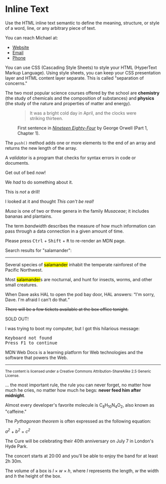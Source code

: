 
<Meta title="Atoms/Inline Text" />

# Inline Text

Use the HTML inline text semantic to define the meaning, structure, or style of a word, line, or 
any arbitrary piece of text.

<Canvas>
  <Story name="a">
    <p>You can reach Michael at:</p>
    <ul>
      <li><a href="https://example.com">Website</a></li>
      <li><a href="mailto:m.bluth@example.com">Email</a></li>
      <li><a href="tel:+123456789" className="text-small">Phone</a></li>
    </ul>
  </Story>
</Canvas>

<Canvas>
  <Story name="abbr">
    <p>You can use <abbr>CSS</abbr> (Cascading Style Sheets) to style your 
    <abbr>HTML</abbr> (HyperText Markup Language). Using style sheets, you can keep 
    your <abbr>CSS</abbr> presentation layer and <abbr>HTML</abbr> content layer separate. 
    This is called "separation of concerns."</p>
  </Story>
</Canvas>

<Canvas>
  <Story name="b">
    <p>The two most popular science courses offered by the school are <b className="term">chemistry</b> 
    (the study of chemicals and the composition of substances) and <b className="term">physics</b> 
    (the study of the nature and properties of matter and energy).</p>
  </Story>
</Canvas>

<Canvas>
  <Story name="cite">
    <figure>
      <blockquote>
        <p>It was a bright cold day in April, and the clocks were striking thirteen.</p>
      </blockquote>
      <figcaption>
        First sentence in <cite><a href="http://www.george-orwell.org/1984/0.html">Nineteen 
        Eighty-Four</a></cite> by George Orwell (Part 1, Chapter 1).
      </figcaption>
  </figure>
  </Story>
</Canvas>

<Canvas>
  <Story name="code">
    <p>The <code>push()</code> method adds one or more elements to the end of an array and returns 
    the new length of the array.</p>
  </Story>
</Canvas>

<Canvas>
  <Story name="dfn">
    <p>A <dfn id="def-validator">validator</dfn> is a program that checks for syntax errors in
    code or documents.</p>
  </Story>
</Canvas>

<Canvas>
  <Story name="em">
    <p>Get out of bed <em>now</em>!</p>
    <p>We <em>had</em> to do something about it.</p>
    <p>This is <em>not</em> a drill!</p>
  </Story>
</Canvas>

<Canvas>
  <Story name="i">
    <p>I looked at it and thought <i>This can't be real!</i></p>
    <p><i className="latin">Musa</i> is one of two or three genera in the family 
    <i className="latin">Musaceae</i>; it includes bananas and plantains.</p>
    <p>The term <i>bandwidth</i> describes the measure of how much information can pass through 
    a data connection in a given amount of time.</p>
  </Story>
</Canvas>

<Canvas>
  <Story name="kbd">
    <p>Please press <kbd>Ctrl</kbd> + <kbd>Shift</kbd> + <kbd>R</kbd> to re-render an MDN page.</p>
  </Story>
</Canvas>

<Canvas>
  <Story name="mark">
    <p>Search results for "salamander":</p>
    <hr />
    <p>Several species of <mark>salamander</mark> inhabit the temperate rainforest of the 
    Pacific Northwest.</p>
    <p>Most <mark>salamander</mark>s are nocturnal, and hunt for insects, worms, and other small 
    creatures.</p>
  </Story>
</Canvas>

<Canvas>
  <Story name="q">
    <p>When Dave asks HAL to open the pod bay door, HAL answers: 
      <q cite="https://www.imdb.com/title/tt0062622/quotes/qt0396921">I'm sorry, Dave. 
      I'm afraid I can't do that.</q></p>
  </Story>
</Canvas>

<Canvas>
  <Story name="s">
    <p><s>There will be a few tickets available at the box office tonight.</s></p>
    <p>SOLD OUT!</p>
  </Story>
</Canvas>

<Canvas>
  <Story name="samp">
    <p>I was trying to boot my computer, but I got this hilarious message:</p>
    <p><samp>Keyboard not found <br />Press F1 to continue</samp></p>
  </Story>
</Canvas>

<Canvas>
  <Story name="small">
    <p>MDN Web Docs is a learning platform for Web technologies and the software that powers 
      the Web.</p>
    <hr />
    <p><small>The content is licensed under a Creative Commons Attribution-ShareAlike 2.5 
      Generic License.</small></p>
  </Story>
</Canvas>

<Canvas>
  <Story name="strong">
    <p>... the most important rule, the rule you can never forget, no matter how much he cries, 
      no matter how much he begs: <strong>never feed him after midnight</strong>.</p>
  </Story>
</Canvas>

<Canvas>
  <Story name="sub">
    <p>Almost every developer's favorite molecule is
    C<sub>8</sub>H<sub>10</sub>N<sub>4</sub>O<sub>2</sub>, also known as "caffeine."</p>
  </Story>
</Canvas>

<Canvas>
  <Story name="sup">
    <p>The <em>Pythagorean theorem</em> is often expressed as the following equation:</p>
    <p><var>a<sup>2</sup></var> + <var>b<sup>2</sup></var> = <var>c<sup>2</sup></var></p>
  </Story>
</Canvas>

<Canvas>
  <Story name="time">
    <p>The Cure will be celebrating their 40th anniversary on 
      <time dateTime="2018-07-07">July 7</time> in London's Hyde Park.</p>
    <p>The concert starts at <time dateTime="20:00">20:00</time> and you'll be able to 
    enjoy the band for at least <time dateTime="PT2H30M">2h 30m</time>.</p>
  </Story>
</Canvas>

<Canvas>
  <Story name="var">
    <p>The volume of a box is <var>l</var> × <var>w</var> × <var>h</var>, where <var>l</var> 
    represents the length, <var>w</var> the width and <var>h</var> the height of the box.</p>
  </Story>
</Canvas>

